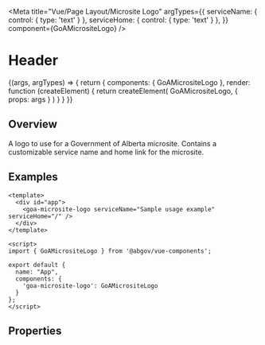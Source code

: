 

<Meta title="Vue/Page Layout/Microsite Logo"
  argTypes={{
    serviceName: { control: { type: 'text' } },
    serviceHome: { control: { type: 'text' } },
  }}
  component={GoAMicrositeLogo} />

# Header

<Canvas>
  <Story name="Micro Site Logo" height={100}
  args={{
    serviceName: 'Microsite name',
    serviceHome: '/'
  }}>
  {(args, argTypes) => {
    return {
      components: { GoAMicrositeLogo },
      render: function (createElement) {
        return createElement(
          GoAMicrositeLogo, {
            props: args
          }
        )
      }
    }
  }}
  </Story>
</Canvas>

## Overview

A logo to use for a Government of Alberta microsite.  Contains a customizable service name and home link for the microsite.

## Examples
```
<template>
  <div id="app">
    <goa-microsite-logo serviceName="Sample usage example" serviceHome="/" />
  </div>
</template>

<script>
import { GoAMicrositeLogo } from '@abgov/vue-components';

export default {
  name: "App",
  components: {
    'goa-microsite-logo': GoAMicrositeLogo
  }
};
</script>
```

## Properties
<ArgsTable of={GoAMicrositeLogo} />
